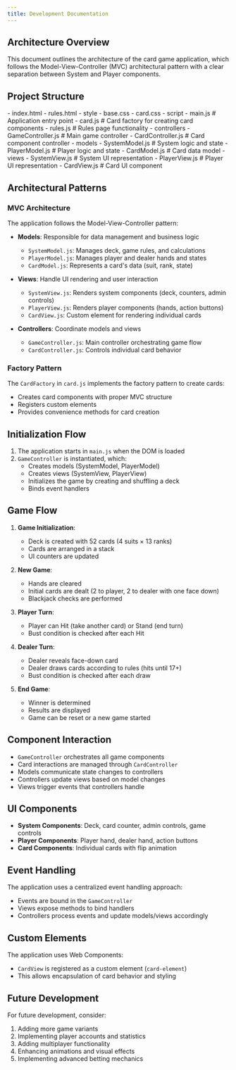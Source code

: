 ```yaml
---
title: Development Documentation
---
```



## Architecture Overview

This document outlines the architecture of the card game application, which follows the Model-View-Controller (MVC) architectural pattern with a clear separation between System and Player components.

## Project Structure

<FileTree>
- index.html
- rules.html
- style
   - base.css
   - card.css
- script
   - main.js                 # Application entry point
   - card.js                 # Card factory for creating card components
   - rules.js                # Rules page functionality
   - controllers
      - GameController.js   # Main game controller
      - CardController.js   # Card component controller
   - models
      - SystemModel.js      # System logic and state
      - PlayerModel.js      # Player logic and state
      - CardModel.js        # Card data model
   - views
      - SystemView.js       # System UI representation
      - PlayerView.js       # Player UI representation
      - CardView.js         # Card UI component
</FileTree>

## Architectural Patterns

### MVC Architecture

The application follows the Model-View-Controller pattern:

- **Models**: Responsible for data management and business logic
  - `SystemModel.js`: Manages deck, game rules, and calculations
  - `PlayerModel.js`: Manages player and dealer hands and states
  - `CardModel.js`: Represents a card's data (suit, rank, state)

- **Views**: Handle UI rendering and user interaction
  - `SystemView.js`: Renders system components (deck, counters, admin controls)
  - `PlayerView.js`: Renders player components (hands, action buttons)
  - `CardView.js`: Custom element for rendering individual cards

- **Controllers**: Coordinate models and views
  - `GameController.js`: Main controller orchestrating game flow
  - `CardController.js`: Controls individual card behavior

### Factory Pattern

The `CardFactory` in `card.js` implements the factory pattern to create cards:
- Creates card components with proper MVC structure
- Registers custom elements
- Provides convenience methods for card creation

## Initialization Flow

1. The application starts in `main.js` when the DOM is loaded
2. `GameController` is instantiated, which:
   - Creates models (SystemModel, PlayerModel)
   - Creates views (SystemView, PlayerView)
   - Initializes the game by creating and shuffling a deck
   - Binds event handlers

## Game Flow

1. **Game Initialization**:
   - Deck is created with 52 cards (4 suits × 13 ranks)
   - Cards are arranged in a stack
   - UI counters are updated

2. **New Game**:
   - Hands are cleared
   - Initial cards are dealt (2 to player, 2 to dealer with one face down)
   - Blackjack checks are performed

3. **Player Turn**:
   - Player can Hit (take another card) or Stand (end turn)
   - Bust condition is checked after each Hit

4. **Dealer Turn**:
   - Dealer reveals face-down card
   - Dealer draws cards according to rules (hits until 17+)
   - Bust condition is checked after each draw

5. **End Game**:
   - Winner is determined
   - Results are displayed
   - Game can be reset or a new game started

## Component Interaction

- `GameController` orchestrates all game components
- Card interactions are managed through `CardController`
- Models communicate state changes to controllers
- Controllers update views based on model changes
- Views trigger events that controllers handle

## UI Components

- **System Components**: Deck, card counter, admin controls, game controls
- **Player Components**: Player hand, dealer hand, action buttons
- **Card Components**: Individual cards with flip animation

## Event Handling

The application uses a centralized event handling approach:
- Events are bound in the `GameController`
- Views expose methods to bind handlers
- Controllers process events and update models/views accordingly

## Custom Elements

The application uses Web Components:
- `CardView` is registered as a custom element (`card-element`)
- This allows encapsulation of card behavior and styling

## Future Development

For future development, consider:

1. Adding more game variants
2. Implementing player accounts and statistics
3. Adding multiplayer functionality
4. Enhancing animations and visual effects
5. Implementing advanced betting mechanics 
